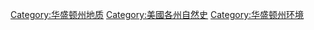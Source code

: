 [[Category:华盛顿州地质|Category:华盛顿州地质]]
[[Category:美國各州自然史|Category:美國各州自然史]]
[[Category:华盛顿州环境|Category:华盛顿州环境]]